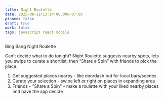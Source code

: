 ```yaml
---
title: Night Roulette
date: 2025-08-11T13:14:00.000-07:00
pinned: false
draft: true
work: false
tags: javascript react mobile
---
```


Bing Bang Night Roulette

Can’t decide what to do tonight? Night Roulette suggests nearby spots, lets you swipe to curate a shortlist, then “Share a Spin” with friends to pick the place.

1. Get suggested places nearby - like doordash but for local bars/scenes
2. Curate your selection - swipe left or right on places in expanding area
3. Friends - "Share a Spin" - make a roulette with your liked nearby places and have the app decide

